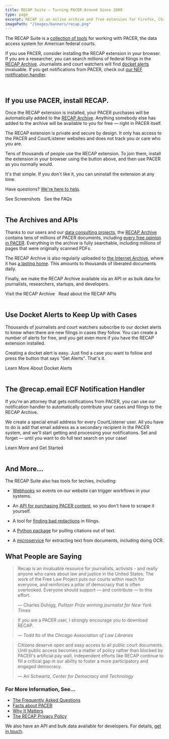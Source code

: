 ```yaml
---
title: RECAP Suite — Turning PACER Around Since 2009
type: page
excerpt: RECAP is an online archive and free extension for Firefox, Chrome and Safari that improves the experience of using PACER, the electronic public access system for the U.S. Federal District and Bankruptcy Courts. Once installed, every docket or PDF you purchase on PACER will be added to the [RECAP Archive][archive]. Anything somebody else has added to the archive will be available to you for free — right in PACER itself.
imagePath: "/images/banners/recap.png"
---
```


<p className="lead">The RECAP Suite is a <a href="/2023/03/13/what-is-in-the-recap-suite/">collection of tools</a> for working with PACER, the data access system for American federal courts.</p>

If you use PACER, consider installing the RECAP extension in your browser. If you are a researcher, you can search millions of federal filings in the <a href="https://www.courtlistener.com/recap/">RECAP Archive</a>. Journalists and court watchers will find <a href="/2023/03/13/what-is-in-the-recap-suite/">docket alerts</a> invaluable. If you get notifications from PACER, check out <a href="/help/recap/email/">our NEF notification handler</a>.

<InstallRECAPButtons/>

<br/>


## If you use PACER, install RECAP.

Once the RECAP extension is installed, your PACER purchases will be automatically added to the [RECAP Archive][archive]. Anything somebody else has added to the archive will be available to you for free — right in PACER itself.

The RECAP extension is private and secure by design. It only has access to the PACER and CourtListener websites and does not track you or care who you are.

Tens of thousands of people use the RECAP extension. To join them, install the extension in your browser using the button above, and then use PACER as you normally would.

It's that simple. If you don't like it, you can uninstall the extension at any time.

Have questions? [We're here to help][c].

<div className="flex flex-wrap gap-2 justify-center">
  <WhiteButton size="lg" href="/recap/screenshots/">See Screenshots</WhiteButton>
  <span className="pt-4 hidden sm:inline">&nbsp;</span>
  <WhiteButton size="lg" href="/recap/faq/">See the FAQs</WhiteButton>
</div>
<br/>

## The Archives and APIs

Thanks to our users and our [data consulting projects][data], the [RECAP Archive][archive] contains tens of millions of PACER documents, including [every free opinion in PACER][free]. Everything in the archive is fully searchable, including millions of pages that were originally scanned PDFs.

The RECAP Archive is also regularly uploaded to [the Internet Archive][ia-itself], where it has [a lasting home][ia]. This amounts to thousands of liberated documents daily.

Finally, we make the RECAP Archive available via an API or as bulk data for journalists, researchers, startups, and developers.

<div className="flex flex-wrap gap-6 justify-center">
    <WhiteButton size="lg" href="https://www.courtlistener.com/recap/">Visit the RECAP Archive</WhiteButton>
    <span className="pt-4 hidden sm:inline">&nbsp;</span>
    <WhiteButton size="lg" href="https://www.courtlistener.com/help/api/">Read about the RECAP APIs</WhiteButton>
</div>
<br/>


## Use Docket Alerts to Keep Up with Cases

Thousands of journalists and court watchers subscribe to our docket alerts to know when there are new filings in cases they follow. You can create a number of alerts for free, and you get even more if you have the RECAP extension installed.

Creating a docket alert is easy. Just find a case you want to follow and press the button that says "Get Alerts". That's it.

<div className="text-center">
  <WhiteButton size="lg" href="https://www.courtlistener.com/help/alerts/">Learn More About Docket Alerts</WhiteButton>
</div>
<br/>


## The @recap.email ECF Notification Handler

If you're an attorney that gets notifications from PACER, you can use our notification handler to automatically contribute your cases and filings to the RECAP Archive.

We create a special email address for every CourtListener user. All you have to do is add that email address as a secondary recipient in the PACER system, and we'll start getting and processing your notifications. Set and forget — until you want to do full text search on your case!

<div className="text-center">
  <WhiteButton size="lg" href="https://www.courtlistener.com/help/recap/email/">Learn More and Get Started</WhiteButton>
</div>
<br/>


## And More…

The RECAP Suite also has tools for techies, including:

 - [Webhooks](https://www.courtlistener.com/help/api/webhooks/) so events on our website can trigger workflows in your systems.

 - An [API for purchasing PACER content](/2019/11/05/pacer-fetch-api/), so you don't have to scrape it yourself.

 - A tool for [finding bad redactions](/projects/x-ray/) in filings.

 - A [Python package](/projects/juriscraper/) for pulling citations out of text.

 - A [microservice](/projects/doctor/) for extracting text from documents, including doing OCR.


## What People are Saying

<blockquote>
  <p>Recap is an invaluable resource for journalists, activists - and really anyone who cares about law and justice in the United States. The work of the Free Law Project puts our courts within reach for everyone, and reinforces a pillar of democracy that is often overlooked. Everyone should support — and contribute — to this effort.</p>
  <footer className="text-gray-400">&mdash; Charles Duhigg, <cite>Pulitzer Prize winning journalist for New York Times</cite></footer>
</blockquote>

<blockquote>
  <p>If you are a PACER user, I strongly encourage you to download RECAP.</p>
  <footer className="text-gray-400">&mdash; Todd Ito of the <cite>Chicago Association of Law Libraries</cite></footer>
</blockquote>

<blockquote>
  <p>Citizens deserve open and easy access to all public court documents. Until public access becomes a matter of policy rather than blocked by PACER's artificial pay wall, independent efforts like RECAP continue to fill a critical gap in our ability to foster a more participatory and engaged democracy.</p>
  <footer className="text-gray-400">&mdash; Ari Schwartz, <cite>Center for Democracy and Technology</cite></footer>
</blockquote>


### For More Information, See&hellip;

 - [The Frequently Asked Questions][faq]
 - [Facts about PACER][pacer-faq]
 - [Why It Matters][wim]
 - [The RECAP Privacy Policy][privacy]

We also have an API and bulk data available for developers. For details, [get in touch][c].


[faq]: /recap/faq/
[pacer-faq]: /pacer-facts/
[wim]: /2009/06/19/why-it-matters/
[privacy]: /recap/privacy-policy/
[c]: /contact/
[free]: /2017/08/15/we-have-all-free-pacer/
[bulk]: /data-consulting/
[archive]: https://www.courtlistener.com/recap/
[ia]: https://archive.org/details/usfederalcourts&tab=about
[ia-itself]: https://archive.org
[citp]: https://citp.princeton.edu/
[yee]: http://zesty.ca/
[bcarver]: http://www.ischool.berkeley.edu/people/faculty/briancarver
[ml]: http://michaeljaylissner.com/
[hand]: http://papers.ssrn.com/sol3/papers.cfm?abstract_id=1138083
[data]: /data-consulting/
